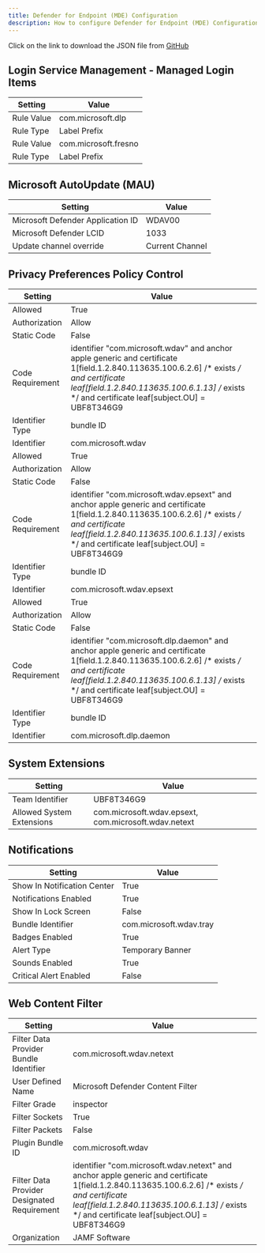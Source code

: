 ```yaml
---
title: Defender for Endpoint (MDE) Configuration
description: How to configure Defender for Endpoint (MDE) Configuration for your Intune tenant.
---
```



<Aside>
Click on the link to download the JSON file from <a href="https://github.com/SkipToTheEndpoint/OpenIntuneBaseline/blob/main/MACOS/NativeImport/MacOS%20-%20OIB%20-%20Defender%20Antivirus%20-%20D%20-%20MDE%20Configuration%20-%20v1.0.json" target="_blank">GitHub</a>
</Aside>

## Login Service Management - Managed Login Items

| Setting | Value |
|---------|-------|
| Rule Value | com.microsoft.dlp |
| Rule Type | Label Prefix |
| Rule Value | com.microsoft.fresno |
| Rule Type | Label Prefix |

## Microsoft AutoUpdate (MAU)

| Setting | Value |
|---------|-------|
| Microsoft Defender Application ID | WDAV00 |
| Microsoft Defender LCID | 1033 |
| Update channel override | Current Channel |

## Privacy Preferences Policy Control

| Setting | Value |
|---------|-------|
| Allowed | True |
| Authorization | Allow |
| Static Code | False |
| Code Requirement | identifier "com.microsoft.wdav" and anchor apple generic and certificate 1[field.1.2.840.113635.100.6.2.6] /* exists */ and certificate leaf[field.1.2.840.113635.100.6.1.13] /* exists */ and certificate leaf[subject.OU] = UBF8T346G9 |
| Identifier Type | bundle ID |
| Identifier | com.microsoft.wdav |
| Allowed | True |
| Authorization | Allow |
| Static Code | False |
| Code Requirement | identifier "com.microsoft.wdav.epsext" and anchor apple generic and certificate 1[field.1.2.840.113635.100.6.2.6] /* exists */ and certificate leaf[field.1.2.840.113635.100.6.1.13] /* exists */ and certificate leaf[subject.OU] = UBF8T346G9 |
| Identifier Type | bundle ID |
| Identifier | com.microsoft.wdav.epsext |
| Allowed | True |
| Authorization | Allow |
| Static Code | False |
| Code Requirement | identifier "com.microsoft.dlp.daemon" and anchor apple generic and certificate 1[field.1.2.840.113635.100.6.2.6] /* exists */ and certificate leaf[field.1.2.840.113635.100.6.1.13] /* exists */ and certificate leaf[subject.OU] = UBF8T346G9 |
| Identifier Type | bundle ID |
| Identifier | com.microsoft.dlp.daemon |

## System Extensions

| Setting | Value |
|---------|-------|
| Team Identifier | UBF8T346G9 |
| Allowed System Extensions | com.microsoft.wdav.epsext, com.microsoft.wdav.netext |

## Notifications

| Setting | Value |
|---------|-------|
| Show In Notification Center | True |
| Notifications Enabled | True |
| Show In Lock Screen | False |
| Bundle Identifier | com.microsoft.wdav.tray |
| Badges Enabled | True |
| Alert Type | Temporary Banner |
| Sounds Enabled | True |
| Critical Alert Enabled | False |

## Web Content Filter

| Setting | Value |
|---------|-------|
| Filter Data Provider Bundle Identifier | com.microsoft.wdav.netext |
| User Defined Name | Microsoft Defender Content Filter |
| Filter Grade | inspector |
| Filter Sockets | True |
| Filter Packets | False |
| Plugin Bundle ID | com.microsoft.wdav |
| Filter Data Provider Designated Requirement | identifier "com.microsoft.wdav.netext" and anchor apple generic and certificate 1[field.1.2.840.113635.100.6.2.6] /* exists */ and certificate leaf[field.1.2.840.113635.100.6.1.13] /* exists */ and certificate leaf[subject.OU] = UBF8T346G9 |
| Organization | JAMF Software |